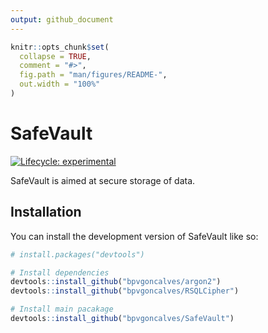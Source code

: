```yaml
---
output: github_document
---
```


<!-- README.md is generated from README.Rmd. Please edit that file -->

```r
knitr::opts_chunk$set(
  collapse = TRUE,
  comment = "#>",
  fig.path = "man/figures/README-",
  out.width = "100%"
)
```

# SafeVault

<!-- badges: start -->
[![Lifecycle: experimental](https://img.shields.io/badge/lifecycle-experimental-orange.svg)](https://lifecycle.r-lib.org/articles/stages.html#experimental)
<!-- badges: end -->

SafeVault is aimed at secure storage of data.

## Installation

You can install the development version of SafeVault like so:

``` r
# install.packages("devtools")

# Install dependencies
devtools::install_github("bpvgoncalves/argon2")
devtools::install_github("bpvgoncalves/RSQLCipher")

# Install main pacakage
devtools::install_github("bpvgoncalves/SafeVault")
```
